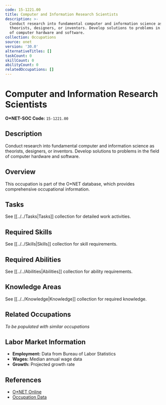 ```yaml
---
code: 15-1221.00
title: Computer and Information Research Scientists
description: >-
  Conduct research into fundamental computer and information science as
  theorists, designers, or inventors. Develop solutions to problems in the field
  of computer hardware and software.
collection: Occupations
source: onet
version: '30.0'
alternativeTitles: []
taskCount: 0
skillCount: 0
abilityCount: 0
relatedOccupations: []
---
```

# Computer and Information Research Scientists

**O*NET-SOC Code:** `15-1221.00`

## Description

Conduct research into fundamental computer and information science as theorists, designers, or inventors. Develop solutions to problems in the field of computer hardware and software.

## Overview

This occupation is part of the O*NET database, which provides comprehensive occupational information.

## Tasks

See [[../../Tasks|Tasks]] collection for detailed work activities.

## Required Skills

See [[../../Skills|Skills]] collection for skill requirements.

## Required Abilities

See [[../../Abilities|Abilities]] collection for ability requirements.

## Knowledge Areas

See [[../../Knowledge|Knowledge]] collection for required knowledge.

## Related Occupations

*To be populated with similar occupations*

## Labor Market Information

- **Employment:** Data from Bureau of Labor Statistics
- **Wages:** Median annual wage data
- **Growth:** Projected growth rate

## References

- [O*NET Online](https://www.onetonline.org/link/summary/15-1221.00)
- [Occupation Data](https://www.onetcenter.org/)
